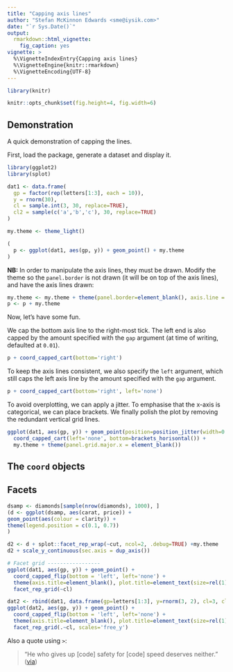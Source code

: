 ```yaml
---
title: "Capping axis lines"
author: "Stefan McKinnon Edwards <sme@iysik.com>"
date: "`r Sys.Date()`"
output:
  rmarkdown::html_vignette:
    fig_caption: yes
vignette: >
  %\VignetteIndexEntry{Capping axis lines}
  %\VignetteEngine{knitr::rmarkdown}
  %\VignetteEncoding{UTF-8}
---
```


```r
library(knitr)

knitr::opts_chunk$set(fig.height=4, fig.width=6)
```

## Demonstration

A quick demonstration of capping the lines.

First, load the package, generate a dataset and display it.

```r
library(ggplot2)
library(splot)

dat1 <- data.frame(
  gp = factor(rep(letters[1:3], each = 10)),
  y = rnorm(30),
  cl = sample.int(3, 30, replace=TRUE),
  cl2 = sample(c('a','b','c'), 30, replace=TRUE)
)

my.theme <- theme_light()

(
  p <- ggplot(dat1, aes(gp, y)) + geom_point() + my.theme
)
```

**NB:** In order to manipulate the axis lines, they must be drawn.
Modify the theme so the `panel.border` is not drawn (it will be on top of the axis lines),
and have the axis lines drawn:

```r
my.theme <- my.theme + theme(panel.border=element_blank(), axis.line = element_line())
p <- p + my.theme
```

Now, let's have some fun.

We cap the bottom axis line to the right-most tick. The left end is also capped by the amount
specified with the `gap` argument (at time of writing, defaulted at `0.01`).
```r
p + coord_capped_cart(bottom='right')
```

To keep the axis lines consistent, we also specify the `left` argument, which still caps the left
axis line by the amount specified with the `gap` argument.
```r
p + coord_capped_cart(bottom='right', left='none')
```


To avoid overplotting, we can apply a jitter. 
To emphasise that the x-axis is categorical, we can place brackets.
We finally polish the plot by removing the redundant vertical grid lines.
```r
ggplot(dat1, aes(gp, y)) + geom_point(position=position_jitter(width=0.2, height=0)) +
  coord_capped_cart(left='none', bottom=brackets_horisontal()) +
  my.theme + theme(panel.grid.major.x = element_blank())
```


## The `coord` objects



## Facets

```r
dsamp <- diamonds[sample(nrow(diamonds), 1000), ]
(d <- ggplot(dsamp, aes(carat, price)) +
geom_point(aes(colour = clarity)) +
theme(legend.position = c(0.1, 0.7))
)

d2 <- d + splot::facet_rep_wrap(~cut, ncol=2, .debug=TRUE) +my.theme
d2 + scale_y_continuous(sec.axis = dup_axis())

# Facet grid -----------------
ggplot(dat1, aes(gp, y)) + geom_point() + 
  coord_capped_flip(bottom = 'left', left='none') + 
  theme(axis.title=element_blank(), plot.title=element_text(size=rel(1))) +
  facet_rep_grid(~cl)

dat2 <- rbind(dat1, data.frame(gp=letters[1:3], y=rnorm(3, 2), cl=3, cl2='b'))
ggplot(dat2, aes(gp, y)) + geom_point() + 
  coord_capped_flip(bottom = 'left', left='none') + 
  theme(axis.title=element_blank(), plot.title=element_text(size=rel(1))) +
  facet_rep_grid(.~cl, scales='free_y')


```

Also a quote using `>`:

> "He who gives up [code] safety for [code] speed deserves neither."
([via](https://twitter.com/hadleywickham/status/504368538874703872))
